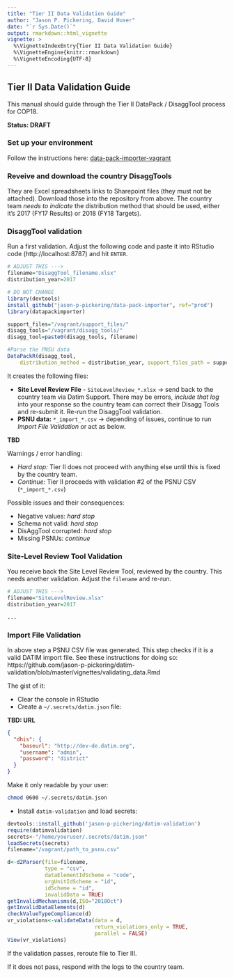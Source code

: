 ```yaml
---
title: "Tier II Data Validation Guide"
author: "Jason P. Pickering, David Huser"
date: "`r Sys.Date()`"
output: rmarkdown::html_vignette
vignette: >
  %\VignetteIndexEntry{Tier II Data Validation Guide}
  %\VignetteEngine{knitr::rmarkdown}
  %\VignetteEncoding{UTF-8}
---
```


## Tier II Data Validation Guide

This manual should guide through the Tier II DataPack / DisaggTool process for COP18.

**Status: DRAFT**

### Set up your environment

Follow the instructions here: [data-pack-importer-vagrant](https://github.com/davidhuser/data-pack-importer-vagrant)

### Reveive and download the country DisaggTools

They are Excel spreadsheets links to Sharepoint files (they must not be attached). Download those into the repository from above. The country team *needs to indicate* the distribution method that should be used, either it's 2017 (FY17 Results) or 2018 (FY18 Targets).

### DisaggTool validation

Run a first validation. Adjust the following code and paste it into RStudio code (http://localhost:8787) and hit `ENTER`.

```r
# ADJUST THIS --->
filename="DisaggTool_filename.xlsx"
distribution_year=2017

# DO NOT CHANGE
library(devtools)
install_github("jason-p-pickering/data-pack-importer", ref="prod")
library(datapackimporter)

support_files="/vagrant/support_files/"
disagg_tools="/vagrant/disagg_tools/"
disagg_tool=paste0(disagg_tools, filename)

#Parse the PNSU data
DataPackR(disagg_tool, 
	distribution_method = distribution_year, support_files_path = support_files)
```

It creates the following files:

- **Site Level Review File** - `SiteLevelReview_*.xlsx` -> send back to the country team via Datim Support. There may be errors, *include that log* into your response so the country team can correct their Disagg Tools and re-submit it. Re-run the DisaggTool validation.
- **PSNU data:** `*_import_*.csv` -> depending of issues, continue to run _Import File Validation_ or act as below.


**TBD**

Warnings / error handling:

- *Hard stop:* Tier II does not proceed with anything else until this is fixed by the country team.
- *Continue:* Tier II proceeds with validation #2 of the PSNU CSV (`*_import_*.csv`)

Possible issues and their consequences:

- Negative values: *hard stop*
- Schema not valid: *hard stop*
- DisAggTool corrupted: *hard stop*
- Missing PSNUs: *continue*

### Site-Level Review Tool Validation

You receive back the Site Level Review Tool, reviewed by the country. This needs another validation. Adjust the `filename` and re-run.

```r
# ADJUST THIS --->
filename="SiteLevelReview.xlsx"
distribution_year=2017

...

```

### Import File Validation

In above step a PSNU CSV file was generated. This step checks if it is a valid DATIM import file. See these instructions for doing so: https://github.com/jason-p-pickering/datim-validation/blob/master/vignettes/validating_data.Rmd

The gist of it:

- Clear the console in RStudio
- Create a `~/.secrets/datim.json` file:

**TBD: URL**

```json
{
  "dhis": {
    "baseurl": "http://dev-de.datim.org",
    "username": "admin",
    "password": "district"
  }
}
```

Make it only readable by your user:

```bash
chmod 0600 ~/.secrets/datim.json
```

- Install `datim-validation` and load secrets:

```r
devtools::install_github('jason-p-pickering/datim-validation')
require(datimvalidation)
secrets<-"/home/youruser/.secrets/datim.json"
loadSecrets(secrets)
filename="/vagrant/path_to_psnu.csv"
```

```r
d<-d2Parser(file=filename,
			type = "csv",
            dataElementIdScheme = "code",
            orgUnitIdScheme = "id",
            idScheme = "id",
            invalidData = TRUE)
getInvalidMechanisms(d,ISO="2018Oct")
getInvalidDataElements(d)
checkValueTypeCompliance(d)
vr_violations<-validateData(data = d,
                            return_violations_only = TRUE,
                            parallel = FALSE)
View(vr_violations)

```

If the validation passes, reroute file to Tier III.

If it does not pass, respond with the logs to the country team.
